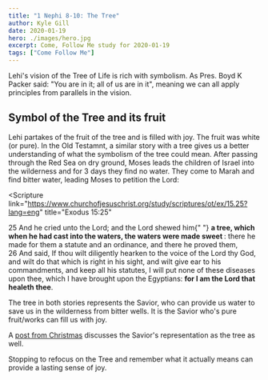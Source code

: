 ```yaml
---
title: "1 Nephi 8-10: The Tree"
author: Kyle Gill
date: 2020-01-19
hero: ./images/hero.jpg
excerpt: Come, Follow Me study for 2020-01-19
tags: ["Come Follow Me"]
---
```


Lehi's vision of the Tree of Life is rich with symbolism. As Pres. Boyd K Packer said: "You are in it; all of us are in it", meaning we can all apply principles from parallels in the vision.

## Symbol of the Tree and its fruit

Lehi partakes of the fruit of the tree and is filled with joy. The fruit was white (or pure). In the Old Testamnt, a similar story with a tree gives us a better understanding of what the symbolism of the tree could mean. After passing through the Red Sea on dry ground, Moses leads the children of Israel into the wilderness and for 3 days they find no water. They come to Marah and find bitter water, leading Moses to petition the Lord:

<Scripture
  link="https://www.churchofjesuschrist.org/study/scriptures/ot/ex/15.25?lang=eng"
  title="Exodus 15:25"
>
  25 And he cried unto the Lord; and the Lord shewed him{" "}
  <b>
    a tree, which when he had cast into the waters, the waters were made sweet
  </b>
  : there he made for them a statute and an ordinance, and there he proved them,
  <br />
  26 And said, If thou wilt diligently hearken to the voice of the Lord thy God,
  and wilt do that which is right in his sight, and wilt give ear to his commandments,
  and keep all his statutes, I will put none of these diseases upon thee, which I
  have brought upon the Egyptians: <b>for I am the Lord that healeth thee</b>.
</Scripture>

The tree in both stories represents the Savior, who can provide us water to save us in the wilderness from bitter wells. It is the Savior who's pure fruit/works can fill us with joy.

A [post from Christmas](/christmas) discusses the Savior's representation as the tree as well.

Stopping to refocus on the Tree and remember what it actually means can provide a lasting sense of joy.
